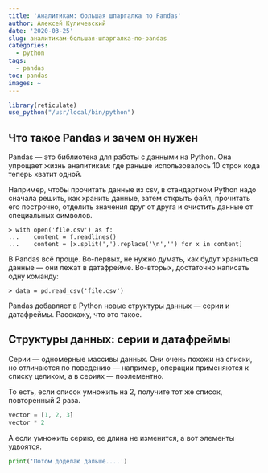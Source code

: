 ```yaml
---
title: 'Аналитикам: большая шпаргалка по Pandas'
author: Алексей Куличевский
date: '2020-03-25'
slug: аналитикам-большая-шпаргалка-по-pandas
categories:
  - python
tags:
  - pandas
toc: pandas
images: ~
---
```

```r
library(reticulate)
use_python("/usr/local/bin/python")
```

## Что такое Pandas и зачем он нужен
Pandas — это библиотека для работы с данными на Python. Она упрощает жизнь аналитикам: где раньше использовалось 10 строк кода теперь хватит одной.

Например, чтобы прочитать данные из csv, в стандартном Python надо сначала решить, как хранить данные, затем открыть файл, прочитать его построчно, отделить значения друг от друга и очистить данные от специальных символов.
```
> with open('file.csv') as f:
...    content = f.readlines()
...    content = [x.split(',').replace('\n','') for x in content]
```
В Pandas всё проще. Во-первых, не нужно думать, как будут храниться данные — они лежат в датафрейме. Во-вторых, достаточно написать одну команду:
```
> data = pd.read_csv('file.csv')
```
Pandas добавляет в Python новые структуры данных — серии и датафреймы. Расскажу, что это такое.

## Структуры данных: серии и датафреймы
Серии — одномерные массивы данных. Они очень похожи на списки, но отличаются по поведению — например, операции применяются к списку целиком, а в сериях — поэлементно.

То есть, если список умножить на 2, получите тот же список, повторенный 2 раза.

```python
vector = [1, 2, 3]
vector * 2
```
А если умножить серию, ее длина не изменится, а вот элементы удвоятся.
```python
print('Потом доделаю дальше....')
```

